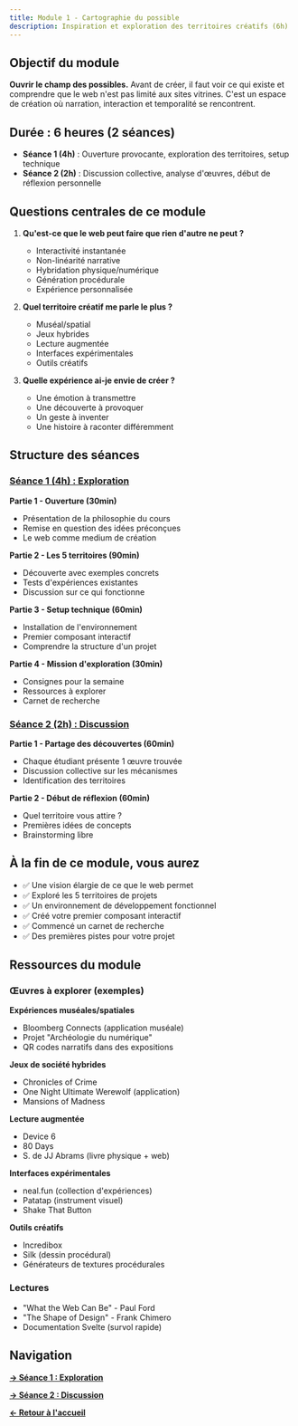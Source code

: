 ```yaml
---
title: Module 1 - Cartographie du possible
description: Inspiration et exploration des territoires créatifs (6h)
---
```


## Objectif du module

**Ouvrir le champ des possibles.** Avant de créer, il faut voir ce qui existe et comprendre que le web n'est pas limité aux sites vitrines. C'est un espace de création où narration, interaction et temporalité se rencontrent.

## Durée : 6 heures (2 séances)

- **Séance 1 (4h)** : Ouverture provocante, exploration des territoires, setup technique
- **Séance 2 (2h)** : Discussion collective, analyse d'œuvres, début de réflexion personnelle

## Questions centrales de ce module

1. **Qu'est-ce que le web peut faire que rien d'autre ne peut ?**
   - Interactivité instantanée
   - Non-linéarité narrative
   - Hybridation physique/numérique
   - Génération procédurale
   - Expérience personnalisée

2. **Quel territoire créatif me parle le plus ?**
   - Muséal/spatial
   - Jeux hybrides
   - Lecture augmentée
   - Interfaces expérimentales
   - Outils créatifs

3. **Quelle expérience ai-je envie de créer ?**
   - Une émotion à transmettre
   - Une découverte à provoquer
   - Un geste à inventer
   - Une histoire à raconter différemment

## Structure des séances

### [Séance 1 (4h) : Exploration](/rtmf1m/01-cartographie/seance-1)

**Partie 1 - Ouverture (30min)**
- Présentation de la philosophie du cours
- Remise en question des idées préconçues
- Le web comme medium de création

**Partie 2 - Les 5 territoires (90min)**
- Découverte avec exemples concrets
- Tests d'expériences existantes
- Discussion sur ce qui fonctionne

**Partie 3 - Setup technique (60min)**
- Installation de l'environnement
- Premier composant interactif
- Comprendre la structure d'un projet

**Partie 4 - Mission d'exploration (30min)**
- Consignes pour la semaine
- Ressources à explorer
- Carnet de recherche

### [Séance 2 (2h) : Discussion](/rtmf1m/01-cartographie/seance-2)

**Partie 1 - Partage des découvertes (60min)**
- Chaque étudiant présente 1 œuvre trouvée
- Discussion collective sur les mécanismes
- Identification des territoires

**Partie 2 - Début de réflexion (60min)**
- Quel territoire vous attire ?
- Premières idées de concepts
- Brainstorming libre

## À la fin de ce module, vous aurez

- ✅ Une vision élargie de ce que le web permet
- ✅ Exploré les 5 territoires de projets
- ✅ Un environnement de développement fonctionnel
- ✅ Créé votre premier composant interactif
- ✅ Commencé un carnet de recherche
- ✅ Des premières pistes pour votre projet

## Ressources du module

### Œuvres à explorer (exemples)

**Expériences muséales/spatiales**
- Bloomberg Connects (application muséale)
- Projet "Archéologie du numérique"
- QR codes narratifs dans des expositions

**Jeux de société hybrides**
- Chronicles of Crime
- One Night Ultimate Werewolf (application)
- Mansions of Madness

**Lecture augmentée**
- Device 6
- 80 Days
- S. de JJ Abrams (livre physique + web)

**Interfaces expérimentales**
- neal.fun (collection d'expériences)
- Patatap (instrument visuel)
- Shake That Button

**Outils créatifs**
- Incredibox
- Silk (dessin procédural)
- Générateurs de textures procédurales

### Lectures

- "What the Web Can Be" - Paul Ford
- "The Shape of Design" - Frank Chimero
- Documentation Svelte (survol rapide)

## Navigation

**[→ Séance 1 : Exploration](/rtmf1m/01-cartographie/seance-1)**

**[→ Séance 2 : Discussion](/rtmf1m/01-cartographie/seance-2)**

**[← Retour à l'accueil](/rtmf1m/)**
